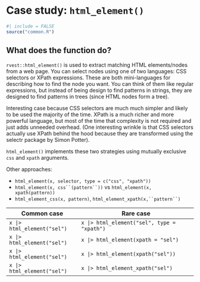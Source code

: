 # Case study: `html_element()` {#sec-cs-rvest}

```r
#| include = FALSE
source("common.R")
```

## What does the function do?

`rvest::html_element()` is used to extract matching HTML elements/nodes from a web page.
You can select nodes using one of two languages: CSS selectors or XPath expressions.
These are both mini-languages for describing how to find the node you want.
You can think of them like regular expressions, but instead of being design to find patterns in strings, they are designed to find patterns in trees (since HTML nodes form a tree).

Interesting case because CSS selectors are much much simpler and likely to be used the majority of the time.
XPath is a much richer and more powerful language, but most of the time that complexity is not required and just adds unneeded overhead.
(One interesting wrinkle is that CSS selectors actually use XPath behind the hood because they are transformed using the selectr package by Simon Potter).

`html_element()` implements these two strategies using mutually exclusive `css` and `xpath` arguments.

Other approaches:

-   `html_element(x, selector, type = c("css", "xpath"))`
-   ``` html_element(x, css``(pattern``)) ``` vs `html_element(x, xpath(pattern))`
-   `html_element_css(x, pattern)`, ``` html_element_xpath(x,``pattern``) ```

| Common case                | Rare case                                  |
|----------------------------|--------------------------------------------|
| `x |> html_element("sel")` | `x |> html_element("sel", type = "xpath")` |
| `x |> html_element("sel")` | `x |> html_element(xpath = "sel")`         |
| `x |> html_element("sel")` | `x |> html_element(xpath("sel"))`          |
| `x |> html_element("sel")` | `x |> html_element_xpath("sel")`           |
